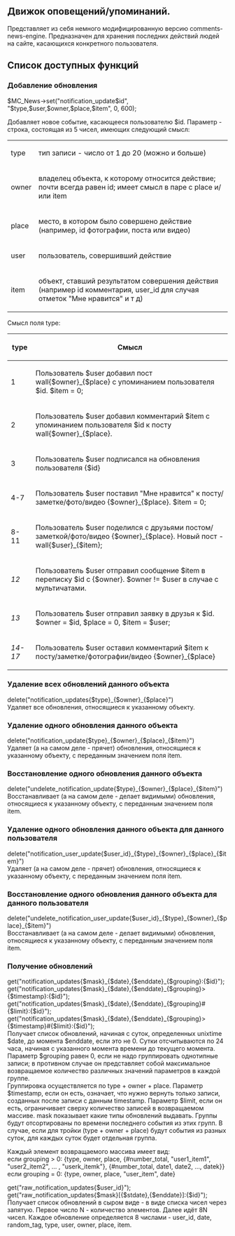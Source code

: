 ==Движок оповещений/упоминаний.==

Представляет из себя немного модифицированную версию comments-news-engine. Предназначен для хранения последних действий людей на сайте, касающихся конкретного пользователя. 

==Список доступных функций==
===Добавление обновления===

$MC_News->set("notification_update$id", "$type,$user,$owner,$place,$item", 0, 600); 

Добавляет новое событие, касающееся пользователю $id. Параметр - строка, состоящая из 5 чисел, имеющих следующий смысл: 
{|
|-
| type || тип записи - число от 1 до 20 (можно и больше)
|-
| owner || владелец объекта, к которому относится действие; почти всегда равен id; имеет смысл в паре с place и/или item 
|-
| place || место, в котором было совершено действие (например, id фотографии, поста или видео) 
|-
| user || пользователь, совершивший действие
|-
| item || объект, ставший результатом совершения действия (например id комментария, user_id для случая отметок "Мне нравится" и т д)
|}

Смысл поля type: 
{|
|-
! type !! Смысл
|-
| 1 || Пользователь $user добавил пост wall{$owner}_{$place} с упоминанием пользователя $id. $item = 0;
|-
| 2 || Пользователь $user добавил комментарий $item с упоминанием пользователя $id к посту  wall{$owner}_{$place}.
|-
| 3 || Пользователь $user подписался на обновления пользователя {$id}
|-
| 4-7 || Пользователь $user поставил "Мне нравится" к посту/заметке/фото/видео {$owner}_{$place}. $item = 0;
|-
| 8-11 || Пользователь $user поделился с друзьями постом/заметкой/фото/видео {$owner}_{$place}. Новый пост - wall{$user}_{$item};
|-
| ''12'' || Пользователь $user отправил сообщение $item в переписку $id с {$owner}. $owner != $user в случае с мультичатами.
|-
| ''13'' || Пользователь $user отправил заявку в друзья к $id. $owner = $id, $place = 0, $item = $user;
|-
| ''14-17'' || Пользователь $user оставил комментарий $item к посту/заметке/фотографии/видео {$owner}_{$place}
|}

===Удаление всех обновлений данного объекта===
delete("notification_updates{$type}_{$owner}_{$place}") 
<br>
Удаляет все обновления, относящиеся к указанному объекту. 


===Удаление одного обновления данного объекта===
delete("notification_update{$type}_{$owner}_{$place}_{$item}") 
<br>
Удаляет (а на самом деле - прячет) обновления, относящиеся к указанному объекту, с переданным значением поля item. 

===Восстановление одного обновления данного объекта===
delete("undelete_notification_update{$type}_{$owner}_{$place}_{$item}") 
<br>
Восстанавливает (а на самом деле - делает видимыми) обновления, относящиеся к указанному объекту, с переданным значением поля item.

===Удаление одного обновления данного объекта для данного пользователя===
delete("notification_user_update{$user_id}_{$type}_{$owner}_{$place}_{$item}") 
<br>
Удаляет (а на самом деле - прячет) обновления, относящиеся к указанному объекту, с переданным значением поля item. 

===Восстановление одного обновления данного объекта для данного пользователя===
delete("undelete_notification_user_update{$user_id}_{$type}_{$owner}_{$place}_{$item}") 
<br>
Восстанавливает (а на самом деле - делает видимыми) обновления, относящиеся к указанному объекту, с переданным значением поля item.

===Получение обновлений===
get("notification_updates{$mask}_{$date},{$enddate}_{$grouping}:{$id}"); 
<br>
get("notification_updates{$mask}_{$date},{$enddate}_{$grouping}>{$timestamp}:{$id}"); 
<br>
get("notification_updates{$mask}_{$date},{$enddate}_{$grouping}#{$limit}:{$id}"); 
<br>
get("notification_updates{$mask}_{$date},{$enddate}_{$grouping}>{$timestamp}#{$limit}:{$id}"); 
<br>
Получает список обновлений, начиная с суток, определенных unixtime $date, до момента $enddate, если это не 0. Сутки отсчитываются по 24 часа, начиная с указанного момента времени до текущего момента.
<br>
Параметр $grouping равен 0, если не надо группировать однотипные записи; в противном случае он представляет собой максимальное возвращаемое количество различных значений параметров в каждой группе. 
<br>
Группировка осуществляется по type + owner + place. Параметр $timestamp, если он есть, означает, что нужно вернуть только записи, созданных после записи с данным timestamp. Параметр $limit, если он есть, ограничивает сверху количество записей в возвращаемом массиве. mask показывает какие типы обновлений выдавать. Группы будут отсортированы по времени последнего события из этих групп. В случае, если для тройки (type + owner + place) будут события из разных суток, для каждых суток будет отдельная группа.

Каждый элемент возвращаемого массива имеет вид:
<br>
если grouping &gt; 0: {type, owner, place, {#number_total, "user1_item1", "user2_item2", ... , "userk_itemk"}, {#number_total, date1, date2, ..., datek}}
<br>
если grouping = 0: {type, owner, place, "user_item", date}

get("raw_notification_updates{$user_id}");
<br>
get("raw_notification_updates{$mask}[{$stdate},{$enddate}]:{$id}");
<br>
Получает список обновлений в сыром виде - в виде списка чисел через запятую. Первое число N - количество элементов. Далее идёт 8N чисел. Каждое обновление определяется 8 числами - user_id, date, random_tag, type, user, owner, place, item.
